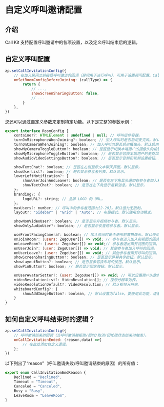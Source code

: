 # 自定义呼叫邀请配置

## 介绍

Call Kit 支持配置呼叫邀请中的各项设置，以及定义呼叫结束后的逻辑。

## 自定义呼叫配置

```javascript
zp.setCallInvitationConfig({
    // 在加入房间之前接受呼叫邀请的回调（房间用于进行呼叫），可用于设置房间配置。Call Kit 使您能够自动加入房间，并根据特定呼叫类型（ZegoInvitationType）调整房间配置。
    onSetRoomConfigBeforeJoining: (callType) => {
        return {
            // ...,
            showScreenSharingButton: false,
            // ...
        }
    },
})
```

您还可以通过自定义参数来定制特定功能。以下是完整的参数示例：

``` javascript
export interface RoomConfig {
    container?: HTMLElement | undefined | null; // 呼叫组件容器。
    turnOnMicrophoneWhenJoining?: boolean; // 加入呼叫时是否启用麦克风。默认启用。
    turnOnCameraWhenJoining?: boolean; // 加入呼叫时是否启用摄像头。默认启用。
    showMyCameraToggleButton?: boolean; // 是否显示切换本端用户的摄像头的按钮。默认显示。
    showMyMicrophoneToggleButton?: boolean; // 是否显示切换本端用户的麦克风的按钮。默认显示。
    showAudioVideoSettingsButton?: boolean; // 是否显示音频和视频设置按钮。默认显示。

    showTextChat?: boolean; // 是否在右侧显示文本聊天界面。默认显示。
    showUserList?: boolean; // 是否显示参与者列表。默认显示。
    lowerLeftNotification?: {
        showUserJoinAndLeave?: boolean; // 是否在左下角显示通知有参与者加入和离开房间。默认显示。
        showTextChat?: boolean; // 是否在左下角显示最新消息。默认显示。
    };
    branding?: {
        logoURL?: string; // 品牌 LOGO 的 URL。
    };
    maxUsers?: number; // 呼叫中的参与者范围为[2-20]。默认值为无限制。
    layout?: "Sidebar" | "Grid" | "Auto"; // 布局模式。默认使用自动模式。

    showNonVideoUser?: boolean; // 是否显示非视频参与者。默认显示。
    showOnlyAudioUser?: boolean; // 是否显示仅音频参与者。默认显示。

    useFrontFacingCamera?: boolean; // 加入房间时是否使用前置摄像头。默认使用前置摄像头。
    onJoinRoom?: (users: ZegoUser[]) => void; // 参与者进入加入前视图的回调。
    onLeaveRoom?: (users: ZegoUser[]) => void;// 参与者退出离开视图的回调。
    onUserJoin?: (user: ZegoUser[]) => void; // 其他参与者加入呼叫的回调。
    onUserLeave?: (user: ZegoUser[]) => void; // 其他参与者离开呼叫的回调。
    showScreenSharingButton?: boolean; // 是否显示屏幕共享按钮。默认显示。
    showLayoutButton?: boolean; // 是否显示切换布局的按钮。默认显示。
    showPinButton?: boolean; // 是否显示固定按钮。默认显示。

    onUserAvatarSetter?: (user: ZegoUser[]) => void; // 可以设置用户头像的回调。
    videoResolutionList?: VideoResolution[]; // 视频分辨率列表。
    videoResolutionDefault?: VideoResolution; // 默认视频分辨率。
    whiteboardConfig?: {            
        showAddImageButton?: boolean, // 默认设置为false。要使用此功能，请激活文件共享功能，然后导入插件。否则，将出现此提示：“添加图像失败，不支持此功能。”
    }
}
```


## 如何自定义呼叫结束时的逻辑？

```javascript
zp.setCallInvitationConfig({
    // 呼叫邀请结束的回调（当呼叫邀请被拒绝/超时/取消/因忙碌状态结束时触发）。
    onCallInvitationEnded: (reason,data) =>{
        // 在此处添加自定义逻辑。
    };
})
```

以下列出了“reason”（呼叫邀请失败/呼叫邀请结束的原因）的所有值：

```ts
export enum CallInvitationEndReason {
    Declined = "Declined",
    Timeout = "Timeout",
    Canceled = "Canceled",
    Busy = "Busy",
    LeaveRoom = "LeaveRoom",
}
```
